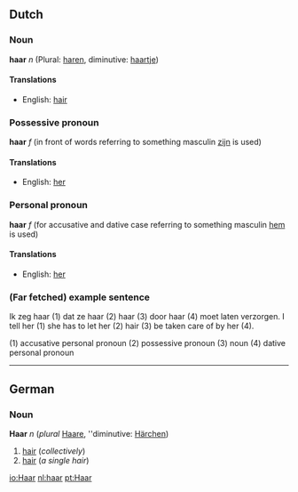 ==Dutch==
=== Noun ===
'''haar''' ''n'' (Plural: [[haren]], diminutive: [[haartje]])

==== Translations ====
*English: [[hair]]

=== Possessive pronoun ===
'''haar''' ''f'' (in front of words referring to something masculin [[zijn]] is used)

==== Translations ====
*English: [[her]]

=== Personal pronoun ===
'''haar''' ''f'' (for accusative and dative case referring to something masculin [[hem]] is used)

==== Translations ====
*English: [[her]]

=== (Far fetched) example sentence ===

Ik zeg haar (1) dat ze haar (2) haar (3) door haar (4) moet laten verzorgen.
I tell her (1) she has to let her (2) hair (3) be taken care of by her (4).

(1) accusative personal pronoun
(2) possessive pronoun
(3) noun
(4) dative personal pronoun

----
==German==
=== Noun ===
'''Haar''' ''n'' (''plural'' [[Haare]], ''diminutive: [[Härchen]])

#[[hair]] (''collectively'')
#[[hair]] (''a single hair'')

[[io:Haar]]
[[nl:haar]]
[[pt:Haar]]